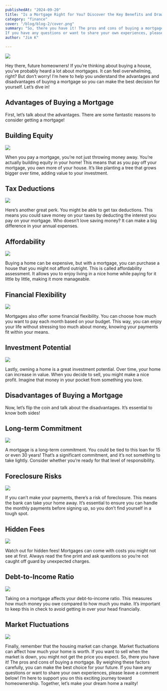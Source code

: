 ```yaml
---
publishedAt: "2024-09-20"
title: "Is a Mortgage Right for You? Discover the Key Benefits and Drawbacks"
category: "finance"
cover: "/blog/blog-2/cover.png"
summary: "So, there you have it! The pros and cons of buying a mortgage. By weighing these factors carefully, you can make the best choice for your future. 
If you have any questions or want to share your own experiences, please leave a comment below! I’m here to support you on this exciting journey toward homeownership. Together, let’s make your dream home a reality!"
author: "Jim K"

---
```


![](/blog/blog-2/cover.png)

Hey there, future homeowners! If you’re thinking about buying a house, you’ve probably heard a lot about mortgages.
It can feel overwhelming, right? But don’t worry! I’m here to help you understand the advantages and disadvantages of buying a mortgage so you can make the best decision for yourself. Let’s dive in!

## Advantages of Buying a Mortgage

First, let’s talk about the advantages. There are some fantastic reasons to consider getting a mortgage!

## Building Equity

![](/blog/blog-2/image-1.png)

When you pay a mortgage, you’re not just throwing money away. You’re actually building equity in your home! 
This means that as you pay off your mortgage, you own more of your house. It’s like planting a tree that grows bigger over time, adding value to your investment.

## Tax Deductions

![](/blog/blog-2/image-2.png)

Here’s another great perk. You might be able to get tax deductions.
This means you could save money on your taxes by deducting the interest you pay on your mortgage.
Who doesn’t love saving money? It can make a big difference in your annual expenses.

## Affordability

![](/blog/blog-2/image-3.png)

Buying a home can be expensive, but with a mortgage, you can purchase a house that you might not afford outright.
This is called affordability assessment. It allows you to enjoy living in a nice home while paying for it little by little, making it more manageable.

## Financial Flexibility

![](/blog/blog-2/image-4.png)

Mortgages also offer some financial flexibility. You can choose how much you want to pay each month based on your budget. 
This way, you can enjoy your life without stressing too much about money, knowing your payments fit within your means.

## Investment Potential

![](/blog/blog-2/image-5.png)

Lastly, owning a home is a great investment potential. Over time, your home can increase in value. 
When you decide to sell, you might make a nice profit. Imagine that money in your pocket from something you love.

## Disadvantages of Buying a Mortgage

Now, let’s flip the coin and talk about the disadvantages. It’s essential to know both sides!

## Long-term Commitment

![](/blog/blog-2/image-6.png)

A mortgage is a long-term commitment. You could be tied to this loan for 15 or even 30 years! 
That’s a significant commitment, and it’s not something to take lightly. Consider whether you’re ready for that level of responsibility.

## Foreclosure Risks

![](/blog/blog-2/image-7.png)

If you can’t make your payments, there’s a risk of foreclosure. This means the bank can take your home away. 
It’s essential to ensure you can handle the monthly payments before signing up, so you don’t find yourself in a tough spot.

## Hidden Fees

![](/blog/blog-2/image-8.png)

Watch out for hidden fees! Mortgages can come with costs you might not see at first. 
Always read the fine print and ask questions so you’re not caught off guard by unexpected charges.

## Debt-to-Income Ratio

![](/blog/blog-2/image-9.png)

Taking on a mortgage affects your debt-to-income ratio. This measures how much money you owe compared to how much you make. 
It’s important to keep this in check to avoid getting in over your head financially.

## Market Fluctuations

![](/blog/blog-2/image-10.png)

Finally, remember that the housing market can change. Market fluctuations can affect how much your home is worth. 
If you want to sell when the market is down, you might not get the price you expect.
So, there you have it! The pros and cons of buying a mortgage. By weighing these factors carefully, you can make the best choice for your future. 
If you have any questions or want to share your own experiences, please leave a comment below! I’m here to support you on this exciting journey toward homeownership. Together, let’s make your dream home a reality!
